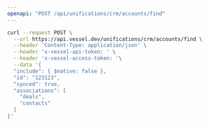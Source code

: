 ```yaml
---
openapi: "POST /api/unifications/crm/accounts/find"
---
```


<RequestExample>

```bash Request
curl --request POST \
  --url https://api.vessel.dev/unifications/crm/accounts/find \
  --header 'Content-Type: application/json' \
  --header 'x-vessel-api-token: ' \
  --header 'x-vessel-access-token: '\
  --data '{
  "include": { $native: false },
  "id": "123123",
  "synced": true,
  "associations": [
    "deals",
    "contacts"
  ]
}'
```

</RequestExample>
